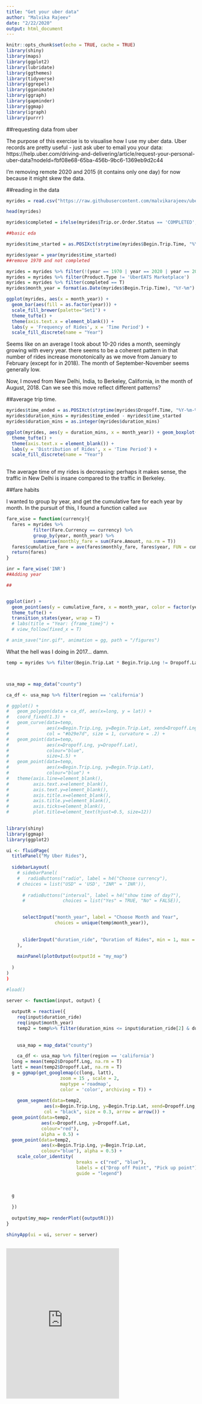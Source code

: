 ```yaml
---
title: "Get your uber data"
author: "Malvika Rajeev"
date: "2/22/2020"
output: html_document
---
```


```r
knitr::opts_chunk$set(echo = TRUE, cache = TRUE)
library(shiny)
library(maps)
library(ggplot2)
library(lubridate)
library(ggthemes)
library(tidyverse)
library(ggrepel)
library(gganimate)
library(ggraph)
library(gapminder)
library(ggmap)
library(igraph)
library(purrr)
```

##requesting data from uber

The purpose of this exercise is to visualise how I use my uber data. Uber records are pretty useful - just ask uber to email you your data: https://help.uber.com/driving-and-delivering/article/request-your-personal-uber-data?nodeId=fbf08e68-65ba-456b-9bc6-1369eb9d2c44

I'm removing remote 2020 and 2015 (it contains only one day) for now because it might skew the data.

##reading in the data


```r


myrides = read.csv("https://raw.githubusercontent.com/malvikarajeev/uberAnalysis/master/trips_data.csv")

head(myrides)

myrides$completed = ifelse(myrides$Trip.or.Order.Status == 'COMPLETED', T, F)

##basic eda

myrides$time_started = as.POSIXct(strptime(myrides$Begin.Trip.Time, "%Y-%m-%d %H:%M:%S"))

myrides$year = year(myrides$time_started)
##remove 1970 and not completed

myrides = myrides %>% filter(!(year == 1970 | year == 2020 | year == 2015))
myrides = myrides %>% filter(Product.Type != 'UberEATS Marketplace')
myrides = myrides %>% filter(completed == T)
myrides$month_year = format(as.Date(myrides$Begin.Trip.Time), "%Y-%m")
```

```r
ggplot(myrides, aes(x = month_year)) + 
  geom_bar(aes(fill = as.factor(year))) + 
  scale_fill_brewer(palette="Set1") +
  theme_tufte() +
  theme(axis.text.x = element_blank()) + 
  labs(y = 'Frequency of Rides', x = 'Time Period') +
  scale_fill_discrete(name = "Year")
```

Seems like on an average I took about 10-20 rides a month, seemingly growing with every year. there seems to be a coherent pattern in that number of rides increase monotonically as we move from January to February (except for in 2018). The month of September-November seems generally low. 


Now, I moved from New Delhi, India, to Berkeley, California, in the month of August, 2018. Can we see this move reflect different patterns?

##average trip time.

```r
myrides$time_ended = as.POSIXct(strptime(myrides$Dropoff.Time, "%Y-%m-%d %H:%M:%S"))
myrides$duration_mins = myrides$time_ended - myrides$time_started
myrides$duration_mins = as.integer(myrides$duration_mins)

ggplot(myrides, aes(y = duration_mins, x = month_year)) + geom_boxplot() +
  theme_tufte() +
  theme(axis.text.x = element_blank()) + 
  labs(y = 'Distribution of Rides', x = 'Time Period') +
  scale_fill_discrete(name = "Year")
  
```

The average time of my rides is decreasing: perhaps it makes sense, the traffic in New Delhi is insane compared to the traffic in Berkeley.

##fare habits

I wanted to group by year, and get the cumulative fare for each year by month. In the pursuit of this, I found a function called `ave`




```r
fare_wise = function(currency){
  fares = myrides %>%
          filter(Fare.Currency == currency) %>%
          group_by(year, month_year) %>% 
          summarise(monthly_fare = sum(Fare.Amount, na.rm = T))
  fares$cumulative_fare = ave(fares$monthly_fare, fares$year, FUN = cumsum)
  return(fares)
}

inr = fare_wise('INR')
##Adding year

##


ggplot(inr) +
  geom_point(aes(y = cumulative_fare, x = month_year, color = factor(year))) + 
  theme_tufte() +
  transition_states(year, wrap = T) 
  # labs(title = "Year: {frame_time}") +
  # view_follow(fixed_x = T)

# anim_save("inr.gif", animation = gg, path = "/figures")

```

<!-- ![Spending Habits](/figures/inr.gif) -->

What the hell was I doing in 2017... damn.



```r
temp = myrides %>% filter(Begin.Trip.Lat * Begin.Trip.Lng != Dropoff.Lat*Dropoff.Lng) %>% filter(Fare.Currency == 'USD')



usa_map = map_data("county")

ca_df <- usa_map %>% filter(region == 'california')

# ggplot() + 
#   geom_polygon(data = ca_df, aes(x=long, y = lat)) +
#   coord_fixed(1.3) +
#   geom_curve(data=temp,
#              aes(x=Begin.Trip.Lng, y=Begin.Trip.Lat, xend=Dropoff.Lng, yend=Dropoff.Lat),
#              col = "#b29e7d", size = 1, curvature = .2) +
#   geom_point(data=temp,
#              aes(x=Dropoff.Lng, y=Dropoff.Lat), 
#              colour="blue",
#              size=1.5) +
#   geom_point(data=temp,
#              aes(x=Begin.Trip.Lng, y=Begin.Trip.Lat), 
#              colour="blue") +
#   theme(axis.line=element_blank(),
#         axis.text.x=element_blank(),
#         axis.text.y=element_blank(),
#         axis.title.x=element_blank(),
#         axis.title.y=element_blank(),
#         axis.ticks=element_blank(),
#         plot.title=element_text(hjust=0.5, size=12))
             
```


```r
library(shiny)
library(ggmap)
library(ggplot2)

ui <- fluidPage(
  titlePanel("My Uber Rides"),
  
  sidebarLayout(
    # sidebarPanel(
    #   radioButtons("radio", label = h4("Choose currency"),
    # choices = list("USD" = 'USD', "INR" = 'INR')), 
    
      # radioButtons("interval", label = h4("show time of day?"),
      #              choices = list("Yes" = TRUE, "No" = FALSE)),

      
      selectInput("month_year", label = "Choose Month and Year",
                  choices = unique(temp$month_year)),
                 
      
      sliderInput("duration_ride", "Duration of Rides", min = 1, max = max(temp$duration), value = c(1,10))
    ),
    
    mainPanel(plotOutput(outputId = "my_map")
    
  )
)
)

#load()

server <- function(input, output) {
  
  outputR = reactive({
    req(input$duration_ride)
    req(input$month_year)
    temp2 = temp%>% filter(duration_mins <= input$duration_ride[2] & duration_mins >= input$duration_ride[1]) %>% filter(month_year == input$month_year)
    
    
    usa_map = map_data("county")

    ca_df <- usa_map %>% filter(region == 'california')
  long = mean(temp2$Dropoff.Lng, na.rm = T)
  latt = mean(temp2$Dropoff.Lat, na.rm = T)
  g = ggmap(get_googlemap(c(long, latt),
                    zoom = 15 , scale = 2,
                    maptype ='roadmap',
                    color = 'color', archiving = T)) +
    
    geom_segment(data=temp2,
              aes(x=Begin.Trip.Lng, y=Begin.Trip.Lat, xend=Dropoff.Lng, yend=Dropoff.Lat),
              col = "black", size = 0.3, arrow = arrow()) +
  geom_point(data=temp2,
             aes(x=Dropoff.Lng, y=Dropoff.Lat, 
             colour="red"),
             alpha = 0.5) +
  geom_point(data=temp2,
             aes(x=Begin.Trip.Lng, y=Begin.Trip.Lat, 
             colour="blue"), alpha = 0.5) + 
    scale_color_identity(
                          breaks = c("red", "blue"),
                          labels = c("Drop off Point", "Pick up point"),
                          guide = "legend") 
    
    
  
  g
   
  })
  
  output$my_map= renderPlot({outputR()})
}

shinyApp(ui = ui, server = server)
  

```

<iframe width="" height="400" scrolling="no" frameborder="no"  src="https://malvika.shinyapps.io/ubershiny/" allowfullscreen = true> </iframe>


